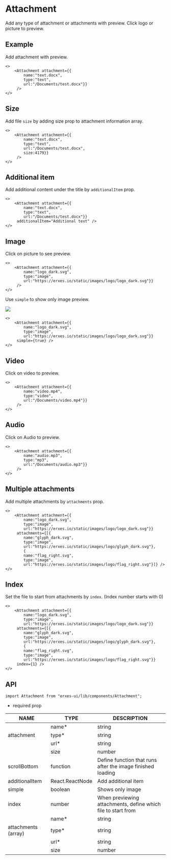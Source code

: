 # Attachment
Add any type of attachment or attachments with preview. Click logo or picture to preview.

## **Example**
Add attachment with preview.

```tsx
<>
	<Attachment attachment={{
		name:"text.docx", 
		type:"text", 
		url:"/Documents/test.docx"}}
	 />
</>
```

## **Size**
Add file `size` by adding size prop to attachment information array.

```tsx
<>
	<Attachment attachment={{
		name:"text.docx", 
		type:"text", 
		url:"/Documents/test.docx", 
		size:4179}}
	 />
</>
```

## **Additional item**
Add additional content under the title by `additionalItem` prop.

```tsx
<>
	<Attachment attachment={{
		name:"text.docx", 
		type:"text", 
		url:"/Documents/test.docx"}}
	 additionalItem="Additional text" />
</>
```

## **Image**
Click on picture to see preview.

```tsx
<>
	<Attachment attachment={{
		name:"logo_dark.svg", 
		type:"image", 
		url:"https://erxes.io/static/images/logo/logo_dark.svg"}}
	 />
</>
```

Use `simple` to show only image preview.

![](https://erxes.io/static/images/logo/logo_dark.svg)
```tsx
<>
	<Attachment attachment={{
		name:"logo_dark.svg", 
		type:"image", 
		url:"https://erxes.io/static/images/logo/logo_dark.svg"}}
	 simple={true} />
</>
```

## **Video**
Click on video to preview.

```tsx
<>
	<Attachment attachment={{
		name:"video.mp4", 
		type:"video", 
		url:"/Documents/video.mp4"}}
	 />
</>
```

## **Audio**
Click on Audio to preview.

```tsx
<>
	<Attachment attachment={{
		name:"audio.mp3", 
		type:"mp3", 
		url:"/Documents/audio.mp3"}}
	 />
</>
```

## **Multiple attachments**
Add multiple attachments by `attachments` prop.

```tsx
<>
	<Attachment attachment={{
		name:"logo_dark.svg", 
		type:"image", 
		url:"https://erxes.io/static/images/logo/logo_dark.svg"}}
	 attachments={[{
		name:"glyph_dark.svg", 
		type:"image", 
		url:"https://erxes.io/static/images/logo/glyph_dark.svg"},
		{
		name:"flag_right.svg", 
		type:"image", 
		url:"https://erxes.io/static/images/logo/flag_right.svg"}]} />
</>
```

## **Index**
Set the file to start from attachments by `index`. (Index number starts with 0)

```tsx
<>
	<Attachment attachment={{
		name:"logo_dark.svg", 
		type:"image", 
		url:"https://erxes.io/static/images/logo/logo_dark.svg"}}
	 attachments={[{
		name:"glyph_dark.svg", 
		type:"image", 
		url:"https://erxes.io/static/images/logo/glyph_dark.svg"},
		{
		name:"flag_right.svg", 
		type:"image", 
		url:"https://erxes.io/static/images/logo/flag_right.svg"}}
	 index={1} />
</>
```

## **API**

```tsx
import Attachment from "erxes-ui/lib/components/Attachment";
```
* required prop

| NAME | TYPE | DESCRIPTION |
| ---| --- | ---|
|  | name* | string | Define file name |
| attachment | type* | string | Define file type |
|  | url*  | string | Declare file path |
|  | size | number | Shows file size |
| scrollBottom  | function | Define function that runs after the image finished loading |
| additionalItem | React.ReactNode | Add additional item |
| simple | boolean | Shows only image |
| index | number | When previewing attachments, define which file to start from |
| | name* | string | Define file name |
| attachments (array) | type* | string | Define file type |
| | url*	| string | Declare file path |
| | size | number | Shows file size |
